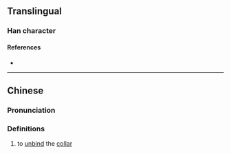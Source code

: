 {{character info/new}}
==Translingual==

===Han character===
{{Han char|rn=9|rad=人|as=12|sn=14|four=|canj=OYNV|ids=⿰亻袲}}

====References====
* {{Han ref|kx=0117.060|hdz=10221.030|uh=3485|ud=13445}}

----

==Chinese==
{{zh-forms}}

===Pronunciation===
{{zh-pron
|m=qǐ
|c=kai2
|mc=y
|oc=
|ma=
|cat=v
}}

===Definitions===
{{zh-hanzi}}

# to [[unbind]] the [[collar]]
